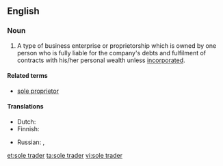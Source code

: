 ==English==
{{wikipedia}}

===Noun===
{{en-noun|head=[[sole]] [[trader]]}}

#A type of business enterprise or proprietorship which is owned by one person who is fully liable for the company's debts and fulfilment of contracts with his/her personal wealth unless [[incorporated]].

====Related terms====
* [[sole proprietor]]

====Translations====
{{trans-top|a type of business enterprise}}
* Dutch: {{t|nl|eenmanszaak|f}}
* Finnish: {{t+|fi|toiminimi}}
{{trans-mid}}
* Russian: {{t|ru|индивидуальный предприниматель|m|tr=individuál'nyj predprinimátel’|sc=Cyrl}}, {{t|ru|ИП|m|tr=i-pé|sc=Cyrl}}
{{trans-bottom}}

[[et:sole trader]]
[[ta:sole trader]]
[[vi:sole trader]]